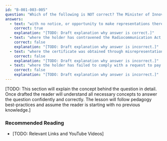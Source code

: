 ```yaml
---
id: "B-001-003-005"
question: "Which of the following is NOT correct? The Minister of Innovation, Science and Industry may suspend an Amateur Radio Operator Certificate:"
answers:
  - text: "with no notice, or opportunity to make representations thereto"
    correct: true
    explanation: "[TODO: Draft explanation why answer is correct.]"
  - text: "where the holder has contravened the Radiocommunication Act, its regulations, or the terms and conditions of the certificate"
    correct: false
    explanation: "[TODO: Draft explanation why answer is incorrect.]"
  - text: "where the certificate was obtained through misrepresentation"
    correct: false
    explanation: "[TODO: Draft explanation why answer is incorrect.]"
  - text: "where the holder has failed to comply with a request to pay fees or interest due"
    correct: false
    explanation: "[TODO: Draft explanation why answer is incorrect.]"
---
```


[TODO: This section will explain the concept behind the question in detail. Once drafted the reader will understand all necessary concepts to answer the question confidently and correctly. The lesson will follow pedagogy best-practices and assume the reader is starting with no previous knowledge.]

### Recommended Reading

- [TODO: Relevant Links and YouTube Videos]

